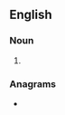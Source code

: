 ==English==

===Noun===
{{en-noun}}

# {{obsolete spelling of|rarity|lang=en}}

===Anagrams===
* {{anagrams|en|retiari}}